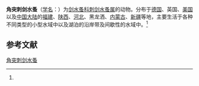 {{Speciesbox
| name = 角突刺剑水蚤
| status = 
| status_system = 
| image = 
| genus = Acanthocyclops
| species = thomasi
| authority = (Forbes, 1882)<ref name='id12591'>{{cite web| url =http://www.bioinfo.cn/db05/BjdwSpecies.php?action=view&id=12591| title =角突刺剑水蚤| work =《中国动物物种编目数据库》| publisher =中国科学院微生物研究所| author =中国科学院动物研究所| accessdate =2009-04-28| deadurl =yes| archiveurl =https://web.archive.org/web/20160305072201/http://www.bioinfo.cn/db05/BjdwSpecies.php?action=view&id=12591| archivedate =2016-03-05}}</ref>
}}

'''角突刺剑水蚤'''（[[学名|学名]]：{{lang|la|''Acanthocyclops thomasi''}}）为[[剑水蚤科|剑水蚤科]][[刺剑水蚤属|刺剑水蚤属]]的动物。分布于[[德国|德国]]、英国、[[美国|美国]]以及[[中国大陆|中国大陆]]的[[福建|福建]]、[[陕西|陕西]]、[[河北|河北]]、黑龙洒、[[内蒙古|内蒙古]]、[[新疆|新疆]]等地，主要生活于各种不同类型的小型水域中以及湖泊的沿岸带及间歇性的水域中。<ref name='id12591'/>

== 参考文献 ==
{{reflist}}

{{Wikispecies|Acanthocyclops thomasi}}
{{Taxonbar|from=Q13222593}}

[[Category:刺剑水蚤属|角突刺剑水蚤]]


{{节肢动物小作品}}